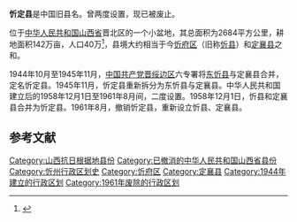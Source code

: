 '''忻定县'''是中国旧县名。曾两度设置，现已被废止。

位于[[中华人民共和国|中华人民共和国]][[山西省|山西省]]晋北区的一个小盆地，其总面积为2684平方公里，耕地面积142万亩，人口40万<ref>{{Cite web|url=http://www.cnki.com.cn/Article/CJFDTOTAL-WTYH1960-05-04.htm|title=忻定县是怎样开展全民办电探的|author=|date=1960-05-04|publisher=CNKI|language=|accessdate=|quote=}}</ref>，县境大约相当于今[[忻府区|忻府区]]（旧称[[忻县|忻县]]）和[[定襄县|定襄县]]之和。

1944年10月至1945年11月，[[中国共产党|中国共产党]][[晋绥边区|晋绥边区]]六专署将[[东忻县|东忻县]]与定襄县合并，定名忻定县。1945年11月，忻定县重新拆分为东忻县与定襄县。中华人民共和国建立后的1958年12月1日至1961年8月间，二度设置。1958年12月1日，忻县和定襄县合并为忻定县。1961年8月，撤销忻定县，重新设立忻县、定襄县。

==参考文献==
{{reflist}}

[[Category:山西抗日根据地县份|Category:山西抗日根据地县份]]
[[Category:已撤消的中华人民共和国山西省县份|Category:已撤消的中华人民共和国山西省县份]]
[[Category:忻州行政区划史|Category:忻州行政区划史]]
[[Category:忻府区|Category:忻府区]]
[[Category:定襄县|Category:定襄县]]
[[Category:1944年建立的行政区划|Category:1944年建立的行政区划]]
[[Category:1961年废除的行政区划|Category:1961年废除的行政区划]]